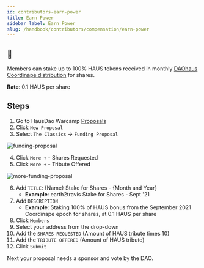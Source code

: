 ```yaml
---
id: contributors-earn-power
title: Earn Power
sidebar_label: Earn Power
slug: /handbook/contributors/compensation/earn-power
---
```


## 💯

Members can stake up to 100% HAUS tokens received in monthly [DAOhaus Coordinape distribution](./overview/#participating-in-coordinape-for-haus-bonus) for shares.

**Rate**: 0.1 HAUS per share

## Steps

1. Go to HausDao Warcamp [Proposals](https://app.daohaus.club/dao/0x64/0xef3d8c4fbb1860fceab16595db7e650cd5ad51c1/proposals)
2. Click `New Proposal`
3. Select `The Classics` -> `Funding Proposal`

![funding-proposal](https://i.imgur.com/sx7pEGv.png)

4. Click `More +` - Shares Requested
5. Click `More +` - Tribute Offered

![more-funding-proposal](https://i.imgur.com/grGIMRt.png)

6. Add `TITLE`: {Name} Stake for Shares - {Month and Year}
   - **Example**: earth2travis Stake for Shares - Sept '21
7. Add `DESCRIPTION`
   - **Example**: Staking 100% of HAUS bonus from the September 2021 Coordinape epoch for shares, at 0.1 HAUS per share
8. Click `Members`
9. Select your address from the drop-down
10. Add the `SHARES REQUESTED` (Amount of HAUS tribute times 10)
11. Add the `TRIBUTE OFFERED` (Amount of HAUS tribute)
12. Click `Submit`

Next your proposal needs a sponsor and vote by the DAO.
